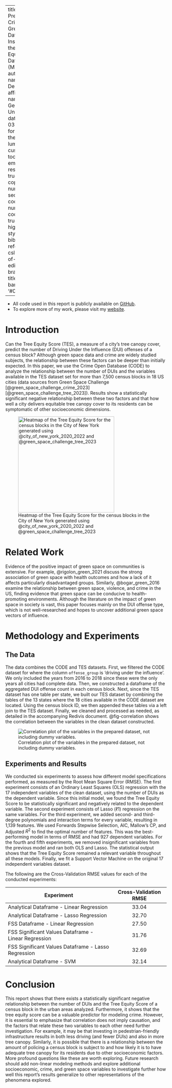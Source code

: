 
---
title: Predicting Crime with Green Space Data
subtitle: Insights from the Tree Equity Dataset <br> (Mini Project)
author:
  - name: Victor De Lima
    affiliations:
      - name: Georgetown University
date: 2023-03-03
format:
  html:
    theme:
      - lumen
      - custom.scss
    toc: true
    embed-resources: true
    code-copy: true
    number-sections: true
    code-line-numbers: true
    code-fold: true
    highlight-style: github
bibliography: references.bib
csl: council-of-science-editors-brackets.csl
title-block-banner: '#0F172A'

---

::: {.callout-note appearance="simple"}
* All code used in this report is publicly available on [GitHub](https://github.com/vdelimad/tsb-with-reinforcement-learning).
* To explore more of my work, please visit my [website](https://victordelima.com/).

::: 


# Introduction

Can the Tree Equity Score (TES), a measure of a city's tree canopy cover,  predict the number of Driving Under the Influence (DUI) offenses of a census block? Although green space data and crime are widely studied subjects, the relationship between these factors can be deeper than initially expected. In this paper, we use the Crime Open Database (CODE) to analyze the relationship between the number of DUIs and the variables available in the TES dataset set for more than 7,500 census blocks in 18 US cities (data sources from Green Space Challenge [@green_space_challenge_crime_2023] [@green_space_challenge_tree_2023]). Results show a statistically significant negative relationship between these two factors and that how well a city delivers equitable tree canopy cover to its residents can be symptomatic of other socioeconomic dimensions.

![Heatmap of the Tree Equity Score for the census blocks in the City of New York generated using @city_of_new_york_2020_2022 and @green_space_challenge_tree_2023](../images/ny_tree_equity_score.png){height="300px" #fig-heatmap}


# Related Work

Evidence of the positive impact of green space on communities is extensive. For example, @rigolon_green_2021 discuss the strong association of green space with health outcomes and how a lack of it affects particularly disadvantaged groups. Similarly, @bogar_green_2016 examine the relationship between green space, violence, and crime in the US, finding evidence that green space can be conducive to health-promoting environments. Although the literature on the impact of green space in society is vast, this paper focuses mainly on the DUI offense type, which is not well-researched and hopes to uncover additional green space vectors of influence.

# Methodology and Experiments

## The Data

The data combines the CODE and TES datasets. First, we filtered the CODE dataset for where the column `offense_group` is 'driving under the influence'. We only included the years from 2016 to 2018 since these were the only years all cities had complete data. Then, we constructed a dataframe of the aggregated DUI offense count in each census block. Next, since the TES dataset has one table per state, we built our TES dataset by combining the tables of the 13 states where the 18 cities available in the CODE dataset are located. Using the census block ID, we then appended these tables via a left join to the TES dataset. Finally, we cleaned and processed as needed, as detailed in the accompanying Redivis document. @fig-correlation shows the correlation between the variables in the clean dataset constructed.

![Correlation plot of the variables in the prepared dataset, not including dummy variables.](../images/heatmap.png){#fig-correlation}


## Experiments and Results

We conducted six experiments to assess how different model specifications performed, as measured by the Root Mean Square Error (RMSE). The first experiment consists of an Ordinary Least Squares (OLS) regression with the 17 independent variables of the clean dataset, using the number of DUIs as the dependent variable. Since this initial model, we found the Tree Equity Score to be statistically significant and negatively related to the dependent variable. The second experiment consists of Lasso ($\ell 1$) regression on the same variables. For the third experiment, we added second- and third-degree polynomials and interaction terms for every variable, resulting in 1,139 features. We used Forwards Stepwise Selection, AIC, Mallow's CP, and Adjusted $R^2$ to find the optimal number of features. This was the best-performing model in terms of RMSE and had 927 dependent variables. For the fourth and fifth experiments, we removed insignificant variables from the previous model and ran both OLS and Lasso. The statistical output shows that the Tree Equity Score remained a relevant variable throughout all these models. Finally, we fit a Support Vector Machine on the original 17 independent variables dataset.  

The following are the Cross-Validation RMSE values for each of the conducted experiments:

| Experiment | Cross-Validation RMSE |
|-------------------------------------------------------|:------:|
| Analytical Dataframe - Linear Regression| 33.04 |
| Analytical Dataframe - Lasso Regression | 32.70 |
| FSS Dataframe - Linear Regression | 27.50 |
| FSS Significant Values Dataframe - Linear Regression | 31.76 |
| FSS Significant Values Dataframe - Lasso Regression | 32.69 |
| Analytical Dataframe - SVM | 32.14 |


# Conclusion

This report shows that there exists a statistically significant negative relationship between the number of DUIs and the Tree Equity Score of a census block in the urban areas analyzed. Furthermore, it shows that the tree equity score can be a valuable predictor for modeling crime. However, it is essential to emphasize that correlation does not imply causation, and the factors that relate these two variables to each other need further investigation. For example, it may be that investing in pedestrian-friendly infrastructure results in both less driving (and fewer DUIs) and also in more tree canopy. Similarly, it is possible that there is a relationship between the amount of policing a census block is subject to and how likely it is to have adequate tree canopy for its residents due to other socioeconomic factors. More profound questions like these are worth exploring. Future research should add non-linear modeling methods and explore additional socioeconomic, crime, and green space variables to investigate further how well this report's results generalize to other representations of the phenomena explored.

